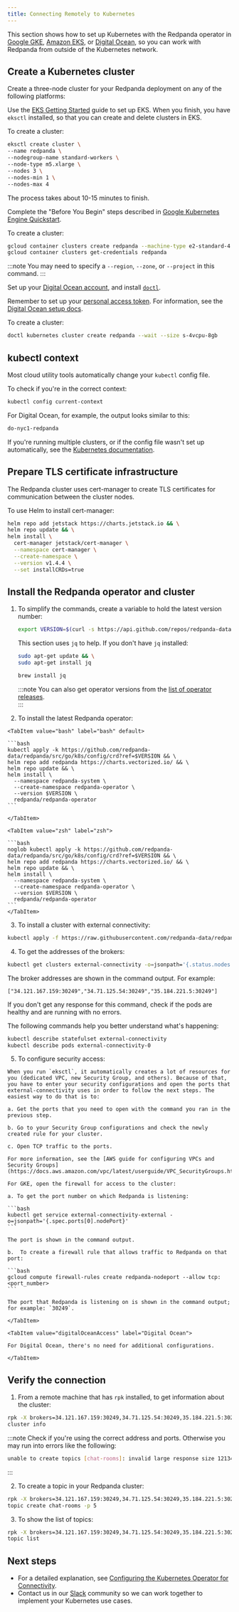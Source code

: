 ```yaml
---
title: Connecting Remotely to Kubernetes
---
```


<head>
    <meta name="title" content="Connecting remotely to Kubernetes | Redpanda Docs"/>
    <meta name="description" content="How to connect to Kubernetes remotely."/>
    <link rel="canonical" href="https://docs.redpanda.com/docs/reference/redpanda-operator/kubernetes-external-connect/" />
</head>


This section shows how to set up Kubernetes with the Redpanda operator in
[Google GKE](https://cloud.google.com/kubernetes-engine), [Amazon EKS](https://aws.amazon.com/eks), or [Digital Ocean](https://cloud.digitalocean.com/),
so you can work with Redpanda from outside of the Kubernetes network.  

## Create a Kubernetes cluster

Create a three-node cluster for your Redpanda deployment on any of the following platforms:

<Tabs>

  <TabItem value="awsEksPlatform" label="AWS EKS" default>

  Use the [EKS Getting Started](https://docs.aws.amazon.com/eks/latest/userguide/getting-started-eksctl.html) guide to set up EKS.
  When you finish, you have `eksctl` installed, so that you can create and delete clusters in EKS.
  
  To create a cluster:

  ```bash
  eksctl create cluster \
  --name redpanda \
  --nodegroup-name standard-workers \
  --node-type m5.xlarge \
  --nodes 3 \
  --nodes-min 1 \
  --nodes-max 4
  ```

  The process takes about 10-15 minutes to finish.

  </TabItem>

  <TabItem value="googleGkePlatform" label="Google GKE">

  Complete the "Before You Begin" steps described in [Google Kubernetes Engine Quickstart](https://cloud.google.com/kubernetes-engine/docs/quickstart).
  
  To create a cluster:

  ```bash
  gcloud container clusters create redpanda --machine-type e2-standard-4 --cluster-version 1.21 && \
  gcloud container clusters get-credentials redpanda
  ```

:::note
You may need to specify a `--region`, `--zone`, or `--project` in this command.
:::

  </TabItem>
  <TabItem value="digitalOceanPlatform" label="Digital Ocean">

  Set up your [Digital Ocean account](https://docs.digitalocean.com/products/getting-started/), and install [`doctl`](https://docs.digitalocean.com/reference/doctl/how-to/install/).

  Remember to set up your [personal access token](https://docs.digitalocean.com/reference/api/create-personal-access-token/). For information, see the [Digital Ocean setup docs](https://github.com/digitalocean/Kubernetes-Starter-Kit-Developers/blob/main/01-setup-DOKS/README.md).

  To create a cluster:

  ```bash
  doctl kubernetes cluster create redpanda --wait --size s-4vcpu-8gb
  ```

  </TabItem>
</Tabs>

## kubectl context
Most cloud utility tools automatically change your `kubectl` config file.   

To check if you're in the correct context:

```bash
kubectl config current-context
```

For Digital Ocean, for example, the output looks similar to this:

```bash
do-nyc1-redpanda
```
   
If you're running multiple clusters, or if the config file wasn't set up automatically, see the [Kubernetes documentation](https://kubernetes.io/docs/tasks/access-application-cluster/configure-access-multiple-clusters/).

## Prepare TLS certificate infrastructure

The Redpanda cluster uses cert-manager to create TLS certificates for communication between the cluster nodes.

To use Helm to install cert-manager:

  ```bash
  helm repo add jetstack https://charts.jetstack.io && \
  helm repo update && \
  helm install \
    cert-manager jetstack/cert-manager \
    --namespace cert-manager \
    --create-namespace \
    --version v1.4.4 \
    --set installCRDs=true
  ```

## Install the Redpanda operator and cluster

1. To simplify the commands, create a variable to hold the latest version number:

    ```bash
    export VERSION=$(curl -s https://api.github.com/repos/redpanda-data/redpanda/releases/latest | jq -r .tag_name)
    ```

    This section uses `jq` to help. If you don't have `jq` installed:   
    <Tabs>
      <TabItem value="apt" label="apt" default>

    ```bash
    sudo apt-get update && \
    sudo apt-get install jq
    ```
      </TabItem>
      <TabItem value="brew" label="brew">

    ```bash
    brew install jq
    ```
      </TabItem>
    </Tabs>

    :::note
    You can also get operator versions from the [list of operator releases](https://github.com/redpanda-data/redpanda/releases).   
    :::

2. To install the latest Redpanda operator:

  <Tabs>

    <TabItem value="bash" label="bash" default>

    ```bash
    kubectl apply -k https://github.com/redpanda-data/redpanda/src/go/k8s/config/crd?ref=$VERSION && \
    helm repo add redpanda https://charts.vectorized.io/ && \
    helm repo update && \
    helm install \
      --namespace redpanda-system \
      --create-namespace redpanda-operator \
      --version $VERSION \
      redpanda/redpanda-operator
    ```

    </TabItem>

    <TabItem value="zsh" label="zsh">

    ```bash
    noglob kubectl apply -k https://github.com/redpanda-data/redpanda/src/go/k8s/config/crd?ref=$VERSION && \
    helm repo add redpanda https://charts.vectorized.io/ && \
    helm repo update && \
    helm install \
      --namespace redpanda-system \
      --create-namespace redpanda-operator \
      --version $VERSION \
      redpanda/redpanda-operator
    ```
    </TabItem>

  </Tabs>

3. To install a cluster with external connectivity:

  ```bash
  kubectl apply -f https://raw.githubusercontent.com/redpanda-data/redpanda/$VERSION/src/go/k8s/config/samples/external_connectivity.yaml
  ```

4. To get the addresses of the brokers:

  ```bash
  kubectl get clusters external-connectivity -o=jsonpath='{.status.nodes.external}'
  ```

  The broker addresses are shown in the command output. For example:

  `["34.121.167.159:30249","34.71.125.54:30249","35.184.221.5:30249"]`

  If you don't get any response for this command, check if the pods are healthy and are running with no errors. 

  The following commands help you better understand what's happening:

  ```bash
  kubectl describe statefulset external-connectivity
  kubectl describe pods external-connectivity-0
  ```

5. To configure security access:

  <Tabs>
    <TabItem value="awsEksAccess" label="AWS EKS" default>

    When you run `eksctl`, it automatically creates a lot of resources for you (dedicated VPC, new Security Group, and others). Because of that, you have to enter your security configurations and open the ports that external-connectivity uses in order to follow the next steps. The easiest way to do that is to:

    a. Get the ports that you need to open with the command you ran in the previous step.
     
    b. Go to your Security Group configurations and check the newly created rule for your cluster.

    c. Open TCP traffic to the ports. 

    For more information, see the [AWS guide for configuring VPCs and Security Groups](https://docs.aws.amazon.com/vpc/latest/userguide/VPC_SecurityGroups.html).

  </TabItem>

  <TabItem value="googleGkeAccess" label="Google GKE">

    For GKE, open the firewall for access to the cluster:
    
    a. To get the port number on which Redpanda is listening:

    ```bash
    kubectl get service external-connectivity-external -o=jsonpath='{.spec.ports[0].nodePort}'
    ```

    The port is shown in the command output.

    b.  To create a firewall rule that allows traffic to Redpanda on that port:

    ```bash
    gcloud compute firewall-rules create redpanda-nodeport --allow tcp:<port_number>
    ```

    The port that Redpanda is listening on is shown in the command output; for example: `30249`.

    </TabItem>

    <TabItem value="digitalOceanAccess" label="Digital Ocean">
  
    For Digital Ocean, there's no need for additional configurations. 

    </TabItem>
  </Tabs>

## Verify the connection

1. From a remote machine that has `rpk` installed, to get information about the cluster:

  ```bash
  rpk -X brokers=34.121.167.159:30249,34.71.125.54:30249,35.184.221.5:30249 \
  cluster info
  ```

  :::note
  Check if you're using the correct address and ports. Otherwise you may run into errors like the following:
  
  ```bash
  unable to create topics [chat-rooms]: invalid large response size 1213486160 > limit 104857600
  ```
  :::

2. To create a topic in your Redpanda cluster:

  ```bash
  rpk -X brokers=34.121.167.159:30249,34.71.125.54:30249,35.184.221.5:30249 \
  topic create chat-rooms -p 5
  ```

3. To show the list of topics: 

  ```bash
  rpk -X brokers=34.121.167.159:30249,34.71.125.54:30249,35.184.221.5:30249 \
  topic list
  ```

## Next steps

- For a detailed explanation, see [Configuring the Kubernetes Operator for Connectivity](../kubernetes-connectivity).
- Contact us in our <a href="https://redpanda.com/slack">Slack</a> community so we can work together to implement your Kubernetes use cases.
